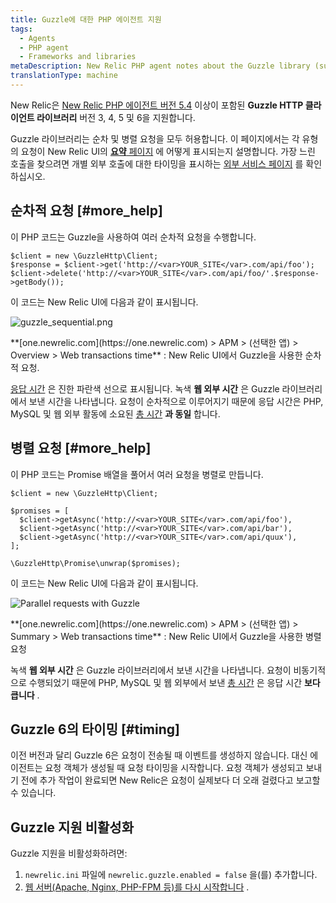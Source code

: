 ```yaml
---
title: Guzzle에 대한 PHP 에이전트 지원
tags:
  - Agents
  - PHP agent
  - Frameworks and libraries
metaDescription: New Relic PHP agent notes about the Guzzle library (supported as of PHP agent release 5.4).
translationType: machine
---
```




New Relic은 [New Relic PHP 에이전트 버전 5.4](/docs/release-notes/agent-release-notes/php-release-notes) 이상이 포함된 **Guzzle HTTP 클라이언트 라이브러리** 버전 3, 4, 5 및 6을 지원합니다.

Guzzle 라이브러리는 순차 및 병렬 요청을 모두 허용합니다. 이 페이지에서는 각 유형의 요청이 New Relic UI의 [**요약** 페이지](/docs/apm/applications-menu/monitoring/apm-overview-page) 에 어떻게 표시되는지 설명합니다. 가장 느린 호출을 찾으려면 개별 외부 호출에 대한 타이밍을 표시하는 [외부 서비스 페이지](/docs/apm/applications-menu/monitoring/external-services-page) 를 확인하십시오.

## 순차적 요청 [#more_help]

이 PHP 코드는 Guzzle을 사용하여 여러 순차적 요청을 수행합니다.

```
$client = new \GuzzleHttp\Client;
$response = $client->get('http://<var>YOUR_SITE</var>.com/api/foo');
$client->delete('http://<var>YOUR_SITE</var>.com/api/foo/'.$response->getBody());
```

이 코드는 New Relic UI에 다음과 같이 표시됩니다.

<img
  title="Sequential requests with Guzzle"
  alt="guzzle_sequential.png"
  src={guzzleSequential}
/>

<figcaption>
  **[one.newrelic.com](https://one.newrelic.com) > APM > (선택한 앱) > Overview > Web transactions time** : New Relic UI에서 Guzzle을 사용한 순차적 요청.
</figcaption>

[응답 시간](/docs/data-analysis/user-interface-functions/response-time) 은 진한 파란색 선으로 표시됩니다. 녹색 **웹 외부 시간** 은 Guzzle 라이브러리에서 보낸 시간을 나타냅니다. 요청이 순차적으로 이루어지기 때문에 응답 시간은 PHP, MySQL 및 웹 외부 활동에 소요된 [총 시간](/docs/data-analysis/user-interface-functions/response-time#response-time-total-time) **과 동일** 합니다.

## 병렬 요청 [#more_help]

이 PHP 코드는 Promise 배열을 풀어서 여러 요청을 병렬로 만듭니다.

```
$client = new \GuzzleHttp\Client;

$promises = [
  $client->getAsync('http://<var>YOUR_SITE</var>.com/api/foo'),
  $client->getAsync('http://<var>YOUR_SITE</var>.com/api/bar'),
  $client->getAsync('http://<var>YOUR_SITE</var>.com/api/quux'),
];

\GuzzleHttp\Promise\unwrap($promises);
```

이 코드는 New Relic UI에 다음과 같이 표시됩니다.

<img
  title="Parallel requests with Guzzle"
  alt="Parallel requests with Guzzle"
  src={guzzleParallel}
/>

<figcaption>
  **[one.newrelic.com](https://one.newrelic.com) > APM > (선택한 앱) > Summary > Web transactions time** : New Relic UI에서 Guzzle을 사용한 병렬 요청
</figcaption>

녹색 **웹 외부 시간** 은 Guzzle 라이브러리에서 보낸 시간을 나타냅니다. 요청이 비동기적으로 수행되었기 때문에 PHP, MySQL 및 웹 외부에서 보낸 [총 시간](/docs/data-analysis/user-interface-functions/response-time#response-time-total-time) 은 응답 시간 **보다 큽니다** .

## Guzzle 6의 타이밍 [#timing]

이전 버전과 달리 Guzzle 6은 요청이 전송될 때 이벤트를 생성하지 않습니다. 대신 에이전트는 요청 객체가 생성될 때 요청 타이밍을 시작합니다. 요청 객체가 생성되고 보내기 전에 추가 작업이 완료되면 New Relic은 요청이 실제보다 더 오래 걸렸다고 보고할 수 있습니다.

## Guzzle 지원 비활성화

Guzzle 지원을 비활성화하려면:

1. `newrelic.ini` 파일에 `newrelic.guzzle.enabled = false` 을(를) 추가합니다.
2. [웹 서버(Apache, Nginx, PHP-FPM 등)를 다시 시작합니다](/docs/agents/php-agent/troubleshooting/why-when-restart-your-web-server-php) .
